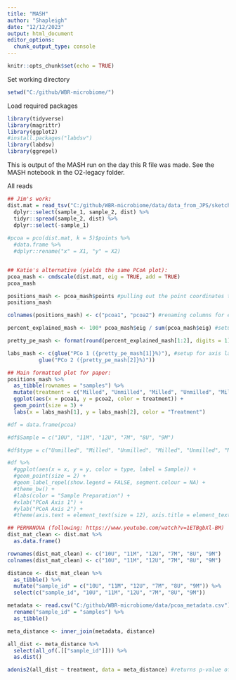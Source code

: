 ```yaml
---
title: "MASH"
author: "Shapleigh"
date: "12/12/2023"
output: html_document
editor_options: 
  chunk_output_type: console
---
```


```r
knitr::opts_chunk$set(echo = TRUE)
```

Set working directory
```r
setwd("C:/github/WBR-microbiome/")
```

Load required packages
```r
library(tidyverse)
library(magrittr)
library(ggplot2)
#install.packages("labdsv")
library(labdsv)
library(ggrepel)
```

This is output of the MASH run on the day this R file was made. See the MASH notebook in the O2-legacy folder. 

All reads
```r
## Jim's work:
dist.mat = read_tsv("C:/github/WBR-microbiome/data/data_from_JPS/sketch_all_comb_dist.tsv", col_names = c("sample_1", "sample_2", "dist", "p", "mash")) %>% 
  dplyr::select(sample_1, sample_2, dist) %>%
  tidyr::spread(sample_2, dist) %>% 
  dplyr::select(-sample_1)
    
#pcoa = pco(dist.mat, k = 5)$points %>%
  #data.frame %>%
  #dplyr::rename("x" = X1, "y" = X2)


## Katie's alternative (yields the same PCoA plot):
pcoa_mash <- cmdscale(dist.mat, eig = TRUE, add = TRUE)
pcoa_mash

positions_mash <- pcoa_mash$points #pulling out the point coordinates to plot them for each sample
positions_mash

colnames(positions_mash) <- c("pcoa1", "pcoa2") #renaming columns for ease of use in ggplot

percent_explained_mash <- 100* pcoa_mash$eig / sum(pcoa_mash$eig) #setup for axis labels

pretty_pe_mash <- format(round(percent_explained_mash[1:2], digits = 1), nsmall = 1, trim = TRUE) #setup for axis labels

labs_mash <- c(glue("PCo 1 ({pretty_pe_mash[1]}%)"), #setup for axis labels
          glue("PCo 2 ({pretty_pe_mash[2]}%)"))

## Main formatted plot for paper:
positions_mash %>% 
  as_tibble(rownames = "samples") %>% 
  mutate(treatment = c("Milled", "Unmilled", "Milled", "Unmilled", "Milled", "Unmilled")) %>% 
  ggplot(aes(x = pcoa1, y = pcoa2, color = treatment)) +
  geom_point(size = 3) +
  labs(x = labs_mash[1], y = labs_mash[2], color = "Treatment")
```

```r
#df = data.frame(pcoa)

#df$Sample = c("10U", "11M", "12U", "7M", "8U", "9M")

#df$type = c("Unmilled", "Milled", "Unmilled", "Milled", "Unmilled", "Milled")

#df %>% 
  #ggplot(aes(x = x, y = y, color = type, label = Sample)) +
  #geom_point(size = 2) +
  #geom_label_repel(show.legend = FALSE, segment.colour = NA) +
  #theme_bw() +
  #labs(color = "Sample Preparation") +
  #xlab("PCoA Axis 1") +
  #ylab("PCoA Axis 2") +
  #theme(axis.text = element_text(size = 12), axis.title = element_text(size = 12), legend.text = element_text(size = 12), legend.title = element_text(size = 12), strip.text = element_text(size = 12))
```

```r
## PERMANOVA (following: https://www.youtube.com/watch?v=1ETBgbXl-BM)
dist_mat_clean <- dist.mat %>% 
  as.data.frame()

rownames(dist_mat_clean) <- c("10U", "11M", "12U", "7M", "8U", "9M")
colnames(dist_mat_clean) <- c("10U", "11M", "12U", "7M", "8U", "9M")

distance <- dist_mat_clean %>% 
  as_tibble() %>% 
  mutate("sample_id" = c("10U", "11M", "12U", "7M", "8U", "9M")) %>% 
  select(c("sample_id", "10U", "11M", "12U", "7M", "8U", "9M"))

metadata <- read.csv("C:/github/WBR-microbiome/data/pcoa_metadata.csv") %>% 
  rename("sample_id" = "samples") %>% 
  as_tibble()

meta_distance <- inner_join(metadata, distance)

all_dist <- meta_distance %>% 
  select(all_of(.[["sample_id"]])) %>% 
  as.dist()

adonis2(all_dist ~ treatment, data = meta_distance) #returns p-value of 0.1 so the groups are not significantly different
```

